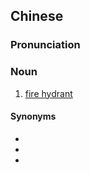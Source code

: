 {{also|消防龙头}}
==Chinese==
{{zh-forms|s=消防龙头|type=22}}

===Pronunciation===
{{zh-pron
|m=xiāofáng lóngtóu
|c=siu1 fong4 lung4 tau4
|cat=n
}}

===Noun===
{{zh-noun}}

# [[fire hydrant]]

====Synonyms====
* {{zh-l|街井}}
* {{zh-l|消防栓}}
* {{zh-l|消火栓}}
